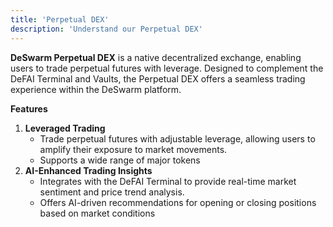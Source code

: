 ```yaml
---
title: 'Perpetual DEX'
description: 'Understand our Perpetual DEX'
---
```


**DeSwarm Perpetual DEX** is a native decentralized exchange, enabling users to trade perpetual futures with leverage. Designed to complement the DeFAI Terminal and Vaults, the Perpetual DEX offers a seamless trading experience within the DeSwarm platform.

**Features**

1. **Leveraged Trading**
    - Trade perpetual futures with adjustable leverage, allowing users to amplify their exposure to market movements.
    - Supports a wide range of major tokens
2. **AI-Enhanced Trading Insights**
    - Integrates with the DeFAI Terminal to provide real-time market sentiment and price trend analysis.
    - Offers AI-driven recommendations for opening or closing positions based on market conditions
